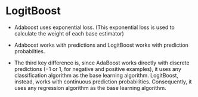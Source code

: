 # LogitBoost

* Adaboost uses exponential loss. (This exponential loss is used to calculate the weight of each base estimator)

* Adaboost works with predictions and LogitBoost works with prediction probabilties.

* The third key difference is, since AdaBoost works directly with discrete predictions (−1 or 1, for negative and positive examples), it uses any classification algorithm as the base learning algorithm. LogitBoost, instead, works with continuous prediction probabilities. Consequently, it uses any regression algorithm as the base learning algorithm. 
